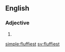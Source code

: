 ==English==

===Adjective===
{{head|en|adjective superlative form}}

# {{en-superlative of|fluffy}}

[[simple:fluffiest]]
[[sv:fluffiest]]